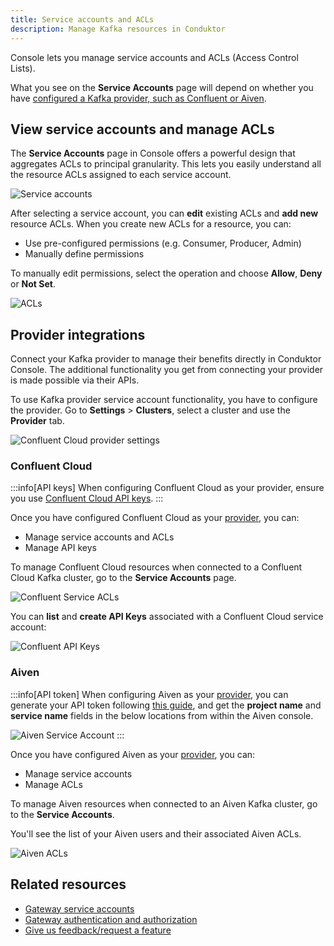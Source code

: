 ```yaml
---
title: Service accounts and ACLs
description: Manage Kafka resources in Conduktor
---
```


<GlossaryTerm>Console</GlossaryTerm> lets you manage service accounts and ACLs (Access Control Lists).

What you see on the **Service Accounts** page will depend on whether you have [configured a Kafka provider, such as Confluent or Aiven](#provider-integrations).

## View service accounts and manage ACLs

The **Service Accounts** page in Console offers a powerful design that aggregates ACLs to principal granularity. This lets you easily understand all the resource ACLs assigned to each service account.

![Service accounts](/images/service-accounts.png)

After selecting a service account, you can **edit** existing ACLs and **add new** resource ACLs. When you create new ACLs for a resource, you can:

- Use pre-configured permissions (e.g. Consumer, Producer, Admin)
- Manually define permissions

To manually edit permissions, select the operation and choose **Allow**, **Deny** or **Not Set**.

![ACLs](/images/acls.png)

## Provider integrations

Connect your Kafka provider to manage their benefits directly in Conduktor Console. The additional functionality you get from connecting your provider is made possible via their APIs.

To use Kafka provider service account functionality, you have to configure the provider. Go to **Settings** > **Clusters**, select a cluster and use the **Provider** tab.

![Confluent Cloud provider settings](/images/confluent-cloud-provider.png)

### Confluent Cloud

:::info[API keys]
When configuring Confluent Cloud as your provider, ensure you use [Confluent Cloud API keys](https://docs.confluent.io/cloud/current/access-management/authenticate/api-keys/api-keys.html).
:::

Once you have configured Confluent Cloud as your [provider](#provider-integrations), you can:

- Manage service accounts and ACLs
- Manage API keys

To manage Confluent Cloud resources when connected to a Confluent Cloud Kafka cluster, go to the **Service Accounts** page.

![Confluent Service ACLs](/images/confluent-sa.png)

You can **list** and **create API Keys** associated with a Confluent Cloud service account:

![Confluent API Keys](/images/confluent-sa-api-keys.png)

### Aiven

:::info[API token]
When configuring Aiven as your [provider](#provider-integrations), you can generate your API token following [this guide](https://aiven.io/docs/platform/howto/create_authentication_token), and get the **project name** and **service name** fields in the below locations from within the Aiven console.

![Aiven Service Account](/images/aiven-provider-fields.png)
:::

Once you have configured Aiven as your [provider](#provider-integrations), you can:

- Manage service accounts
- Manage ACLs

To manage Aiven resources when connected to an Aiven Kafka cluster, go to the **Service Accounts**.

You'll see the list of your Aiven users and their associated Aiven ACLs.

![Aiven ACLs](/images/aiven-acls.png)

## Related resources

- [Gateway service accounts](/guide/conduktor-concepts/gw-service-accounts)
- [Gateway authentication and authorization](/guide/conduktor-concepts/gw-authen-author)
- [Give us feedback/request a feature](https://conduktor.io/roadmap)
